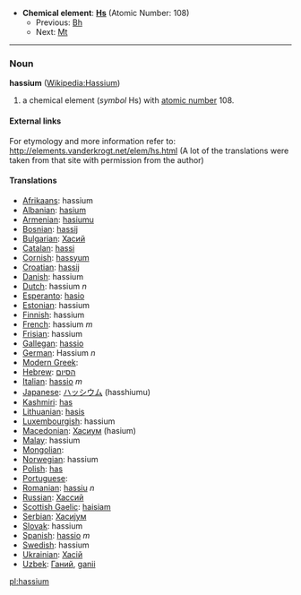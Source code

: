 *'''Chemical element''': '''[[Hs]]''' (Atomic Number: 108)
**Previous: [[Bohrium|Bh]]
**Next: [[Meitnerium|Mt]]
----
=== Noun ===
'''hassium''' ([[en:Hassium|Wikipedia:Hassium]])

# a chemical element (''symbol'' Hs) with [[atomic number]] 108.

====External links====
For etymology and more information refer to:
http://elements.vanderkrogt.net/elem/hs.html
(A lot of the translations were taken from that site with permission from the author)

==== Translations ====
*[[Afrikaans]]: hassium
*[[Albanian]]: [[hasium]]
*[[Armenian]]: [[hasiumu]]
*[[Bosnian]]: [[hassij]]
*[[Bulgarian]]: [[Хасий]]
*[[Catalan]]: [[hassi]]
*[[Cornish]]: [[hassyum]]
*[[Croatian]]: [[hassij]]
*[[Danish]]: hassium
*[[Dutch]]: hassium ''n''
*[[Esperanto]]: [[hasio]]
*[[Estonian]]: hassium
*[[Finnish]]: hassium
*[[French]]: hassium ''m''
*[[Frisian]]: hassium
*[[Gallegan]]: [[hassio]]
*[[German]]: Hassium ''n''
*[[Greek|Modern Greek]]: '' ''
*[[Hebrew]]: [[הסיום]]
*[[Italian]]: [[hassio]] ''m''
*[[Japanese]]: [[ハッシウム]] (hasshiumu)
*[[Kashmiri]]: [[has]]
*[[Lithuanian]]: [[hasis]]
*[[Luxembourgish]]: hassium
*[[Macedonian]]: [[Хасиум]] (hasium)
*[[Malay]]: hassium
*[[Mongolian]]:
*[[Norwegian]]: hassium
*[[Polish]]: [[has]] '' ''
*[[Portuguese]]:
*[[Romanian]]: [[hassiu]] ''n''
*[[Russian]]: [[Хассий]] '' ''
*[[Scottish Gaelic]]: [[haisiam]]
*[[Serbian]]: [[Хасиjум]]
*[[Slovak]]: hassium
*[[Spanish]]: [[hassio]] ''m''
*[[Swedish]]: hassium
*[[Ukrainian]]: [[Хасiй]] 
*[[Uzbek]]: [[Ганий]], [[ganii]]

[[pl:hassium]]